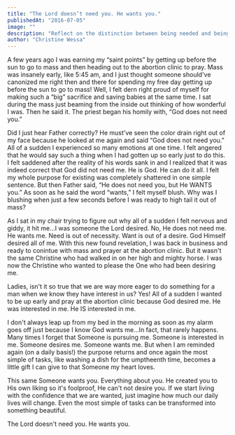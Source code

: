 ```yaml
---
title: "The Lord doesn’t need you. He wants you."
publishedAt: "2016-07-05"
image: ""
description: "Reflect on the distinction between being needed and being desired by God, and the joy of being wanted for who you are."
author: "Christine Wessa"
---
```


A few years ago I was earning my “saint points” by getting up before the sun to go to mass and then heading out to the abortion clinic to pray. Mass was insanely early, like 5:45 am, and I just thought someone should've canonized me right then and there for spending my free day getting up before the sun to go to mass! Well, I felt dern right proud of myself for making such a “big” sacrifice and saving babies at the same time. I sat during the mass just beaming from the inside out thinking of how wonderful I was. Then he said it. The priest began his homily with, “God does not need you.”

Did I just hear Father correctly? He must've seen the color drain right out of my face because he looked at me again and said “God does not need you.” All of a sudden I experienced so many emotions at one time. I felt angered that he would say such a thing when I had gotten up so early just to do this. I felt saddened after the reality of his words sank in and I realized that it was indeed correct that God did not need me. He is God. He can do it all. I felt my whole purpose for existing was completely shattered in one simple sentence. But then Father said, “He does not need you, but He WANTS you.” As soon as he said the word “wants,” I felt myself blush. Why was I blushing when just a few seconds before I was ready to high tail it out of mass?

As I sat in my chair trying to figure out why all of a sudden I felt nervous and giddy, it hit me...I was someone the Lord desired. No, He does not need me. He wants me. Need is out of necessity. Want is out of a desire. God Himself desired all of me. With this new found revelation, I was back in business and ready to conintue with mass and prayer at the abortion clinic. But it wasn't the same Christine who had walked in on her high and mighty horse. I was now the Christine who wanted to please the One who had been desiring me.

Ladies, isn't it so true that we are way more eager to do something for a man when we know they have interest in us? Yes! All of a sudden I wanted to be up early and pray at the abortion clinic because God desired me. He was interested in me. He IS interested in me.

I don't always leap up from my bed in the morning as soon as my alarm goes off just because I know God wants me...In fact, that rarely happens. Many times I forget that Someone is pursuing me. Someone is interested in me. Someone desires me. Someone wants me. But when I am reminded again (on a daily basis!) the purpose returns and once again the most simple of tasks, like washing a dish for the umptheenth time, becomes a little gift I can give to that Someone my heart loves.

This same Someone wants you. Everything about you. He created you to His own liking so it's foolproof, He can't not desire you. If we start living with the confidence that we are wanted, just imagine how much our daily lives will change. Even the most simple of tasks can be transformed into something beautiful.

The Lord doesn't need you. He wants you.
